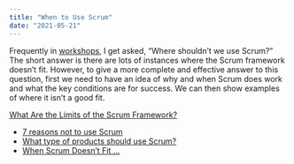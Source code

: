 ```yaml
---
title: "When to Use Scrum"
date: "2021-05-21"
---
```


Frequently in [workshops](/certified-scrum-agile-training), I get asked, “Where shouldn’t we use Scrum?” The short answer is there are lots of instances where the Scrum framework doesn’t fit. However, to give a more complete and effective answer to this question, first we need to have an idea of why and when Scrum does work and what the key conditions are for success. We can then show examples of where it isn’t a good fit.

[What Are the Limits of the Scrum Framework?](/blog/what-are-the-limits-of-the-scrum-framework) 

<HighlightBox heading="Resource Links" variant="resourceLinks">

- [7 reasons not to use Scrum](https://medium.com/serious-scrum/7-reasons-not-to-use-scrum-480530e3e00a)
- [What type of products should use Scrum?](https://www.linkedin.com/pulse/what-type-products-should-use-scrum-geoff-watts)
- [When Scrum Doesn’t Fit …](https://medium.com/the-liberators/when-scrum-doesnt-fit-d90357a3356c)
</HighlightBox>
